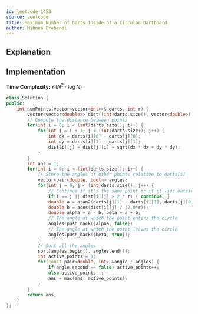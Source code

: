 ```yaml
---
id: leetcode-1453
source: Leetcode
title: Maximum Number of Darts Inside of a Circular Dartboard
author: Mihnea Brebenel
---
```


## Explanation


## Implementation

**Time Complexity:** $\mathcal{O}(N^2 \cdot \log{N})$

<LanguageSection>
<CPPSection>

```cpp 
class Solution {
public:
    int numPoints(vector<vector<int>>& darts, int r) {
        vector<vector<double>> dist((int)darts.size(), vector<double>((int)darts.size()));
		// Compute the distance between points
		for(int i = 0; i < (int)darts.size(); i++) {
			for(int j = i + 1; j < (int)darts.size(); j++) {
				int dx = darts[i][0] - darts[j][0];
				int dy = darts[i][1] - darts[j][1];
				dist[i][j] = dist[j][i] = sqrt(dx * dx + dy * dy);
			}
		}
		int ans = 1;
		for(int i = 0; i < (int)darts.size(); i++) {
			// Store the angles of other points relative to darts[i]
			vector<pair<double, bool>> angles;
			for(int j = 0; j < (int)darts.size(); j++) {
				// Continue if it's the same point or if it lies outside any circle
				if(i == j || dist[i][j] > 2 * r) { continue; }
				double a = atan2(darts[j][1] - darts[i][1], darts[j][0] - darts[i][0]);
                double b = acos(dist[i][j] / (2.0*r));
				double alpha = a - b, beta = a + b;
				// The angle at which the point enters the circle
				angles.push_back({alpha, false});
				// The angle at which the point leaves the circle
				angles.push_back({beta, true});
			}
			// Sort all the angles
			sort(angles.begin(), angles.end());
			int active_points = 1;
			for(const pair<double, int> &angle : angles) {
                if(angle.second == false) active_points++;
                else active_points--;
				ans = max(ans, active_points);	
			}
		}
		return ans;
    }
};
```

</CPPSection>
</LanguageSection>
